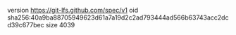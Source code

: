 version https://git-lfs.github.com/spec/v1
oid sha256:40a9ba88705949623d61a7a19d2c2ad793444ad566b63743acc2dcd39c677bec
size 4039
